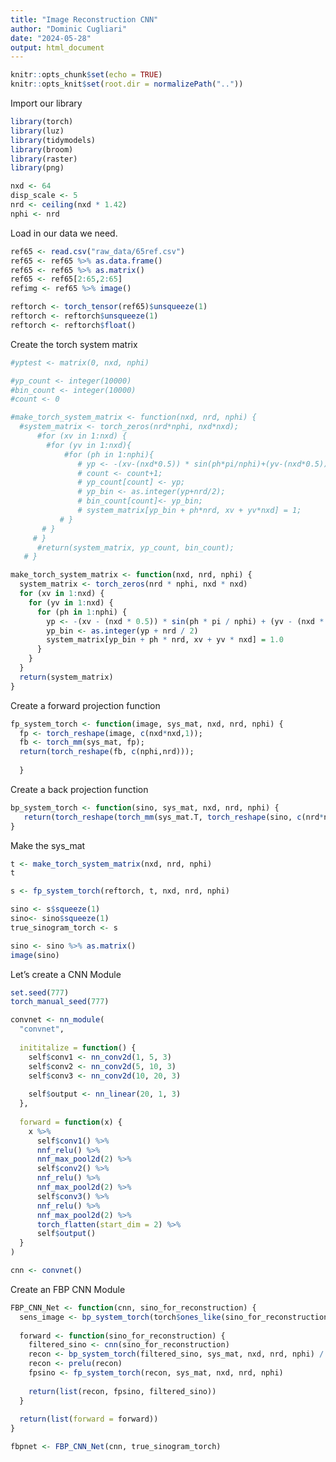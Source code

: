 ```yaml
---
title: "Image Reconstruction CNN"
author: "Dominic Cugliari"
date: "2024-05-28"
output: html_document
---
```


```r
knitr::opts_chunk$set(echo = TRUE)
knitr::opts_knit$set(root.dir = normalizePath(".."))
```


Import our library

```r
library(torch)
library(luz)
library(tidymodels)
library(broom)
library(raster)
library(png)
```

```r
nxd <- 64
disp_scale <- 5
nrd <- ceiling(nxd * 1.42)
nphi <- nrd
```


Load in our data we need.

```r
ref65 <- read.csv("raw_data/65ref.csv")
ref65 <- ref65 %>% as.data.frame()
ref65 <- ref65 %>% as.matrix()
ref65 <- ref65[2:65,2:65]
refimg <- ref65 %>% image()

```




```r
reftorch <- torch_tensor(ref65)$unsqueeze(1)
reftorch <- reftorch$unsqueeze(1)
reftorch <- reftorch$float()
```

Create the torch system matrix



```r
#yptest <- matrix(0, nxd, nphi)

#yp_count <- integer(10000)
#bin_count <- integer(10000)
#count <- 0

#make_torch_system_matrix <- function(nxd, nrd, nphi) {
  #system_matrix <- torch_zeros(nrd*nphi, nxd*nxd);
      #for (xv in 1:nxd) { 
        #for (yv in 1:nxd){
            #for (ph in 1:nphi){
               # yp <- -(xv-(nxd*0.5)) * sin(ph*pi/nphi)+(yv-(nxd*0.5)) * cos(ph*pi/nphi);
               # count <- count+1;
               # yp_count[count] <- yp;
               # yp_bin <- as.integer(yp+nrd/2);
               # bin_count[count]<- yp_bin;
               # system_matrix[yp_bin + ph*nrd, xv + yv*nxd] = 1;
           # }
       # }
     # }
      #return(system_matrix, yp_count, bin_count);
   # }

make_torch_system_matrix <- function(nxd, nrd, nphi) {
  system_matrix <- torch_zeros(nrd * nphi, nxd * nxd)
  for (xv in 1:nxd) {
    for (yv in 1:nxd) {
      for (ph in 1:nphi) {
        yp <- -(xv - (nxd * 0.5)) * sin(ph * pi / nphi) + (yv - (nxd * 0.5)) * cos(ph * pi / nphi)
        yp_bin <- as.integer(yp + nrd / 2)
        system_matrix[yp_bin + ph * nrd, xv + yv * nxd] = 1.0
      }
    }
  }
  return(system_matrix)
}

```

Create a forward projection function

```r
fp_system_torch <- function(image, sys_mat, nxd, nrd, nphi) {
  fp <- torch_reshape(image, c(nxd*nxd,1));
  fb <- torch_mm(sys_mat, fp);
  return(torch_reshape(fb, c(nphi,nrd)));
  
  }
```

Create a back projection function

```r
bp_system_torch <- function(sino, sys_mat, nxd, nrd, nphi) {
   return(torch_reshape(torch_mm(sys_mat.T, torch_reshape(sino, c(nrd*nphi,1))), c(nxd,nxd)))
}

```

Make the sys_mat

```r
t <- make_torch_system_matrix(nxd, nrd, nphi)
t
```

```r
s <- fp_system_torch(reftorch, t, nxd, nrd, nphi)

sino <- s$squeeze(1)
sino<- sino$squeeze(1)
true_sinogram_torch <- s

sino <- sino %>% as.matrix()
image(sino)
```

Let's create a CNN Module

```r
set.seed(777)
torch_manual_seed(777)

convnet <- nn_module(
  "convnet",
  
  inititalize = function() {
    self$conv1 <- nn_conv2d(1, 5, 3)
    self$conv2 <- nn_conv2d(5, 10, 3)
    self$conv3 <- nn_conv2d(10, 20, 3)
    
    self$output <- nn_linear(20, 1, 3)
  },
  
  forward = function(x) {
    x %>%
      self$conv1() %>%
      nnf_relu() %>%
      nnf_max_pool2d(2) %>%
      self$conv2() %>%
      nnf_relu() %>%
      nnf_max_pool2d(2) %>%
      self$conv3() %>%
      nnf_relu() %>%
      nnf_max_pool2d(2) %>%
      torch_flatten(start_dim = 2) %>%
      self$output()
  }
)

cnn <- convnet()
```

Create an FBP CNN Module

```r
FBP_CNN_Net <- function(cnn, sino_for_reconstruction) {
  sens_image <- bp_system_torch(torch$ones_like(sino_for_reconstruction), sys_mat, nxd, nrd, nphi)
  
  forward <- function(sino_for_reconstruction) {
    filtered_sino <- cnn(sino_for_reconstruction)
    recon <- bp_system_torch(filtered_sino, sys_mat, nxd, nrd, nphi) / (sens_image + 1.0e-15)
    recon <- prelu(recon)
    fpsino <- fp_system_torch(recon, sys_mat, nxd, nrd, nphi)
    
    return(list(recon, fpsino, filtered_sino))
  }
  
  return(list(forward = forward))
}

fbpnet <- FBP_CNN_Net(cnn, true_sinogram_torch)

```








